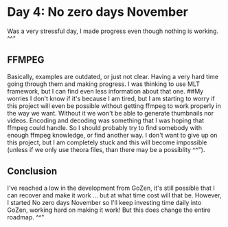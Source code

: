 # Day 4: No zero days November

Was a very stressful day, I made progress even though nothing is working. ^^"

## FFMPEG

Basically, examples are outdated, or just not clear. Having a very hard time going through them and making progress. I was thinking to use MLT framework, but I can find even less information about that one.
##My worries
I don't know if it's because I am tired, but I am starting to worry if this project will even be possible without getting ffmpeg to work properly in the way we want. Without it we won't be able to generate thumbnails nor videos. Encoding and decoding was something that I was hoping that ffmpeg could handle. So I should probably try to find somebody with enough ffmpeg knowledge, or find another way. I don't want to give up on this project, but I am completely stuck and this will become impossible (unless if we only use theora files, than there may be a possiblity ^^").

## Conclusion

I've reached a low in the development from GoZen, it's still possible that I can recover and make it work ... but at what time cost will that be. However, I started No zero days November so I'll keep investing time daily into GoZen, working hard on making it work! But this does change the entire roadmap. ^^"

